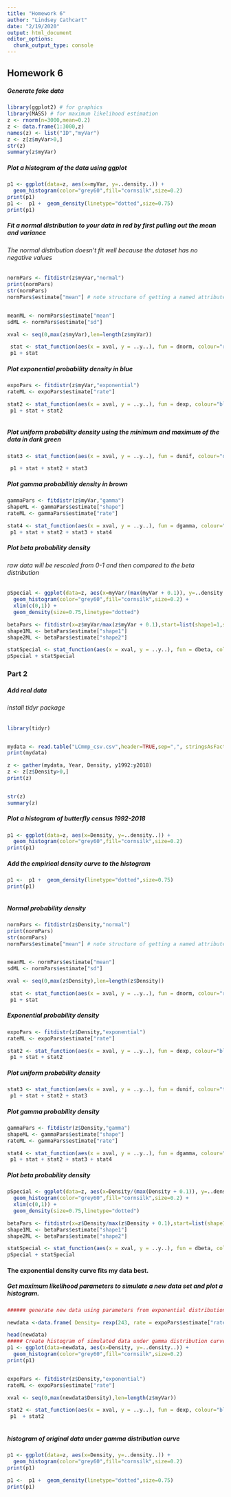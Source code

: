 ```yaml
---
title: "Homework 6"
author: "Lindsey Cathcart"
date: "2/19/2020"
output: html_document
editor_options: 
  chunk_output_type: console
---
```


## Homework 6

##### Generate fake data

```r

library(ggplot2) # for graphics
library(MASS) # for maximum likelihood estimation
z <- rnorm(n=3000,mean=0.2)
z <- data.frame(1:3000,z)
names(z) <- list("ID","myVar")
z <- z[z$myVar>0,]
str(z)
summary(z$myVar)

```

##### Plot a histogram of the data using ggplot 

```r
p1 <- ggplot(data=z, aes(x=myVar, y=..density..)) +
  geom_histogram(color="grey60",fill="cornsilk",size=0.2) 
print(p1)
p1 <-  p1 +  geom_density(linetype="dotted",size=0.75)
print(p1)

```

##### Fit a normal distribution to your data in red by first pulling out the mean and variance

###### The normal distribution doesn't fit well because the dataset has no negative values

```r
normPars <- fitdistr(z$myVar,"normal")
print(normPars)
str(normPars)
normPars$estimate["mean"] # note structure of getting a named attribute


meanML <- normPars$estimate["mean"]
sdML <- normPars$estimate["sd"]

xval <- seq(0,max(z$myVar),len=length(z$myVar))

 stat <- stat_function(aes(x = xval, y = ..y..), fun = dnorm, colour="red", n = length(z$myVar), args = list(mean = meanML, sd = sdML))
 p1 + stat


```

##### Plot exponential probability density in blue

```r
expoPars <- fitdistr(z$myVar,"exponential")
rateML <- expoPars$estimate["rate"]

stat2 <- stat_function(aes(x = xval, y = ..y..), fun = dexp, colour="blue", n = length(z$myVar), args = list(rate=rateML))
 p1 + stat + stat2



```
##### Plot uniform probability density using the minimum and maximum of the data in dark green

```r
stat3 <- stat_function(aes(x = xval, y = ..y..), fun = dunif, colour="darkgreen", n = length(z$myVar), args = list(min=min(z$myVar), max=max(z$myVar)))

 p1 + stat + stat2 + stat3


```

##### Plot gamma probabilitiy density in brown

```r
gammaPars <- fitdistr(z$myVar,"gamma")
shapeML <- gammaPars$estimate["shape"]
rateML <- gammaPars$estimate["rate"]

stat4 <- stat_function(aes(x = xval, y = ..y..), fun = dgamma, colour="brown", n = length(z$myVar), args = list(shape=shapeML, rate=rateML))
 p1 + stat + stat2 + stat3 + stat4


```

##### Plot beta probability density
###### raw data will be rescaled from 0-1 and then compared to the beta distribution

```r
pSpecial <- ggplot(data=z, aes(x=myVar/(max(myVar + 0.1)), y=..density..)) +
  geom_histogram(color="grey60",fill="cornsilk",size=0.2) + 
  xlim(c(0,1)) +
  geom_density(size=0.75,linetype="dotted")

betaPars <- fitdistr(x=z$myVar/max(z$myVar + 0.1),start=list(shape1=1,shape2=2),"beta")
shape1ML <- betaPars$estimate["shape1"]
shape2ML <- betaPars$estimate["shape2"]

statSpecial <- stat_function(aes(x = xval, y = ..y..), fun = dbeta, colour="orchid", n = length(z$myVar), args = list(shape1=shape1ML,shape2=shape2ML))
pSpecial + statSpecial


```

### Part 2
##### Add real data
###### install tidyr package

```r


library(tidyr)


mydata <- read.table("LCmmp_csv.csv",header=TRUE,sep=",", stringsAsFactors=FALSE)
print(mydata)

z <- gather(mydata, Year, Density, y1992:y2018)
z <- z[z$Density>0,]
print(z)


str(z)
summary(z)

```

##### Plot a histogram of butterfly census 1992-2018
```r
p1 <- ggplot(data=z, aes(x=Density, y=..density..)) +
  geom_histogram(color="grey60",fill="cornsilk",size=0.2) 
print(p1)


```

##### Add the empirical density curve to the histogram
```r

p1 <-  p1 +  geom_density(linetype="dotted",size=0.75)
print(p1)



```


##### Normal probability density

```r
normPars <- fitdistr(z$Density,"normal")
print(normPars)
str(normPars)
normPars$estimate["mean"] # note structure of getting a named attribute


meanML <- normPars$estimate["mean"]
sdML <- normPars$estimate["sd"]

xval <- seq(0,max(z$Density),len=length(z$Density))

 stat <- stat_function(aes(x = xval, y = ..y..), fun = dnorm, colour="red", n = length(z$Density), args = list(mean = meanML, sd = sdML))
 p1 + stat

```
##### Exponential probability density
```r
expoPars <- fitdistr(z$Density,"exponential")
rateML <- expoPars$estimate["rate"]

stat2 <- stat_function(aes(x = xval, y = ..y..), fun = dexp, colour="blue", n = length(z$Density), args = list(rate=rateML))
 p1 + stat + stat2


```
##### Plot uniform probability density

```r
stat3 <- stat_function(aes(x = xval, y = ..y..), fun = dunif, colour="turquoise", n = length(z$Density), args = list(min=min(z$Density), max=max(z$Density)))
 p1 + stat + stat2 + stat3

```

##### Plot gamma probability density

```r
gammaPars <- fitdistr(z$Density,"gamma")
shapeML <- gammaPars$estimate["shape"]
rateML <- gammaPars$estimate["rate"]

stat4 <- stat_function(aes(x = xval, y = ..y..), fun = dgamma, colour="Orange", n = length(z$Density), args = list(shape=shapeML, rate=rateML))
 p1 + stat + stat2 + stat3 + stat4

```

##### Plot beta probability density

```r
pSpecial <- ggplot(data=z, aes(x=Density/(max(Density + 0.1)), y=..density..)) +
  geom_histogram(color="grey60",fill="cornsilk",size=0.2) + 
  xlim(c(0,1)) +
  geom_density(size=0.75,linetype="dotted")

betaPars <- fitdistr(x=z$Density/max(z$Density + 0.1),start=list(shape1=1,shape2=2),"beta")
shape1ML <- betaPars$estimate["shape1"]
shape2ML <- betaPars$estimate["shape2"]

statSpecial <- stat_function(aes(x = xval, y = ..y..), fun = dbeta, colour="orchid", n = length(z$Density), args = list(shape1=shape1ML,shape2=shape2ML))
pSpecial + statSpecial

```
#### The exponential density curve fits my data best.

##### Get maximum likelihood parameters to simulate a new data set and plot a histogram.




```r

###### generate new data using parameters from exponential distribution

newdata <-data.frame( Density= rexp(243, rate = expoPars$estimate["rate"]))

head(newdata)
##### Create histogram of simulated data under gamma distribution curve
p1 <- ggplot(data=newdata, aes(x=Density, y=..density..)) +
  geom_histogram(color="grey60",fill="cornsilk",size=0.2) 
print(p1)


expoPars <- fitdistr(z$Density,"exponential")
rateML <- expoPars$estimate["rate"]

xval <- seq(0,max(newdata$Density),len=length(z$myVar))

stat2 <- stat_function(aes(x = xval, y = ..y..), fun = dexp, colour="blue", n = length(z$Density), args = list(rate=rateML))
 p1  + stat2
 
```

##### histogram of original data under gamma distribution curve

```r

p1 <- ggplot(data=z, aes(x=Density, y=..density..)) +
  geom_histogram(color="grey60",fill="cornsilk",size=0.2) 
print(p1)

p1 <-  p1 +  geom_density(linetype="dotted",size=0.75)
print(p1)








```








